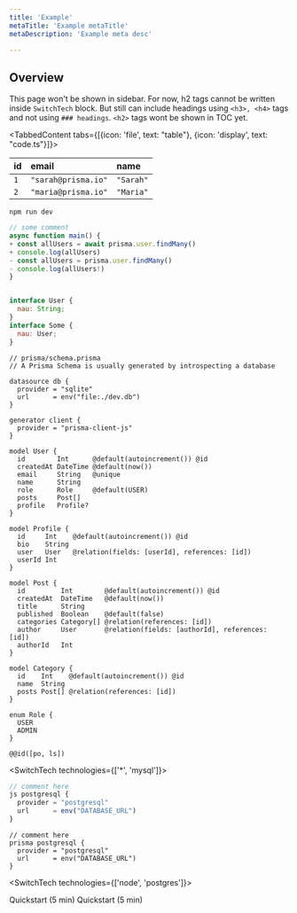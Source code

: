 ```yaml
---
title: 'Example'
metaTitle: 'Example metaTitle'
metaDescription: 'Example meta desc'

---
```


## Overview

This page won't be shown in sidebar. For now, h2 tags cannot be written inside `SwitchTech` block. But still can include headings using `<h3>, <h4>` tags and not using `### headings`.
`<h2>` tags wont be shown in TOC yet.

<TabbedContent tabs={[{icon: 'file', text: "table"}, {icon: 'display', text: "code.ts"}]}>

<tab>

| **id** | **email**           | **name**  |
| :----- | :------------------ | :-------- |
| `1`    | `"sarah@prisma.io"` | `"Sarah"` |
| `2`    | `"maria@prisma.io"` | `"Maria"` |

</tab>

<tab>

```copy terminalSymbol
npm run dev
```
</tab>

</TabbedContent>



```javascript lineNumber copy
// some comment
async function main() { 
+ const allUsers = await prisma.user.findMany() 
+ console.log(allUsers)
- const allUsers = prisma.user.findMany() 
- console.log(allUsers!)
}
```

```js

interface User {
  nau: String;
}
interface Some {
  nau: User;
}

```

```prisma copy lineNumber
// prisma/schema.prisma
// A Prisma Schema is usually generated by introspecting a database
 
datasource db {
  provider = "sqlite"
  url      = env("file:./dev.db")
}
 
generator client {
  provider = "prisma-client-js"
}
 
model User {
  id        Int      @default(autoincrement()) @id
  createdAt DateTime @default(now())
  email     String   @unique
  name      String
  role      Role     @default(USER)
  posts     Post[]
  profile   Profile?
}
 
model Profile {
  id     Int    @default(autoincrement()) @id
  bio    String
  user   User   @relation(fields: [userId], references: [id])
  userId Int
}
 
model Post {
  id         Int        @default(autoincrement()) @id
  createdAt  DateTime   @default(now())
  title      String
  published  Boolean    @default(false)
  categories Category[] @relation(references: [id])
  author     User       @relation(fields: [authorId], references: [id])
  authorId   Int
}
 
model Category {
  id    Int    @default(autoincrement()) @id
  name  String
  posts Post[] @relation(references: [id])
}
 
enum Role {
  USER
  ADMIN
}

@@id([po, ls])
```

<SwitchTech technologies={['*', 'mysql']}>

```js
// comment here
js postgresql {
  provider = "postgresql"
  url      = env("DATABASE_URL")
}
```

```prisma
// comment here
prisma postgresql {
  provider = "postgresql"
  url      = env("DATABASE_URL")
}
```

</SwitchTech>

<SwitchTech technologies={['node', 'postgres']}>

<ButtonLink color="dark" type="primary" href="/" target="_blank">
  Quickstart (5 min)
</ButtonLink>
<ButtonLink
  color="dark"
  type="primary"
  href="https://prisma2.netlify.com/getting-started/quickstart"
  target="_blank"
>
  Quickstart (5 min)
</ButtonLink>

</SwitchTech>
